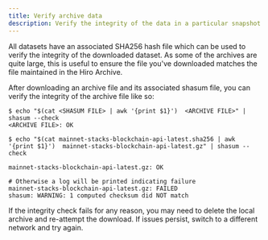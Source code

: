 ```yaml
---
title: Verify archive data
description: Verify the integrity of the data in a particular snapshot.
---
```


All datasets have an associated SHA256 hash file which can be used to verify the integrity of the downloaded dataset.
As some of the archives are quite large, this is useful to ensure the file you've downloaded matches the file maintained in the Hiro Archive.

After downloading an archive file and its associated shasum file, you can verify the integrity of the archive file like so:

```terminal
$ echo "$(cat <SHASUM FILE> | awk '{print $1}')  <ARCHIVE FILE>" | shasum --check
<ARCHIVE FILE>: OK

$ echo "$(cat mainnet-stacks-blockchain-api-latest.sha256 | awk '{print $1}')  mainnet-stacks-blockchain-api-latest.gz" | shasum --check

mainnet-stacks-blockchain-api-latest.gz: OK

# Otherwise a log will be printed indicating failure
mainnet-stacks-blockchain-api-latest.gz: FAILED
shasum: WARNING: 1 computed checksum did NOT match
```

<Callout title="Note" type="warn">
If the integrity check fails for any reason, you may need to delete the local archive and re-attempt the download. If issues persist, switch to a different network and try again.
</Callout>